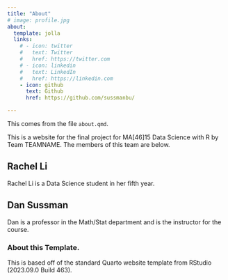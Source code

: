 ```yaml
---
title: "About"
# image: profile.jpg
about:
  template: jolla
  links:
    # - icon: twitter
    #   text: Twitter
    #   href: https://twitter.com
    # - icon: linkedin
    #   text: LinkedIn
    #   href: https://linkedin.com
    - icon: github
      text: Github
      href: https://github.com/sussmanbu/

---
```



This comes from the file `about.qmd`.

This is a website for the final project for MA[46]15 Data Science with R by Team TEAMNAME.
The members of this team are below.

## Rachel Li 

Rachel Li is a Data Science student in her fifth year. 

## Dan Sussman

Dan is a professor in the Math/Stat department and is the instructor for the course.

<!-- Please leave in the information below -->

### About this Template.

This is based off of the standard Quarto website template from RStudio (2023.09.0 Build 463).
